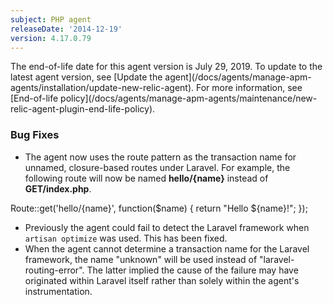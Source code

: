 ```yaml
---
subject: PHP agent
releaseDate: '2014-12-19'
version: 4.17.0.79
---
```


<Callout variant="important">
  The end-of-life date for this agent version is July 29, 2019. To update to the latest agent version, see [Update the agent](/docs/agents/manage-apm-agents/installation/update-new-relic-agent). For more information, see [End-of-life policy](/docs/agents/manage-apm-agents/maintenance/new-relic-agent-plugin-end-life-policy).
</Callout>

### Bug Fixes

* The agent now uses the route pattern as the transaction name for unnamed, closure-based routes under Laravel. For example, the following route will now be named **hello/&#x7B;name}** instead of **GET/index.php**.

Route::get('hello/&#x7B;name}', function($name) &#x7B; return "Hello $&#x7B;name}!"; });

* Previously the agent could fail to detect the Laravel framework when `artisan optimize` was used. This has been fixed.
* When the agent cannot determine a transaction name for the Laravel framework, the name "unknown" will be used instead of "laravel-routing-error". The latter implied the cause of the failure may have originated within Laravel itself rather than solely within the agent's instrumentation.
